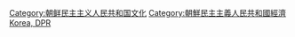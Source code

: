 {{Commonscat|Tourism in North Korea}}

[[Category:朝鲜民主主义人民共和国文化|Category:朝鲜民主主义人民共和国文化]]
[[Category:朝鮮民主主義人民共和國經濟|Category:朝鮮民主主義人民共和國經濟]]
[[Category:亚洲各国旅游|Korea, DPR]]